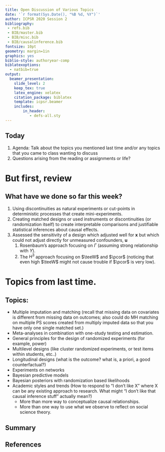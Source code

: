 ```yaml
---
title: Open Discussion of Various Topics
date: '`r format(Sys.Date(), "%B %d, %Y")`'
author: ICPSR 2020 Session 2
bibliography:
 - refs.bib
 - BIB/master.bib
 - BIB/misc.bib
 - BIB/causalinference.bib
fontsize: 10pt
geometry: margin=1in
graphics: yes
biblio-style: authoryear-comp
biblatexoptions:
  - natbib=true
output:
  beamer_presentation:
    slide_level: 2
    keep_tex: true
    latex_engine: xelatex
    citation_package: biblatex
    template: icpsr.beamer
    includes:
        in_header:
           - defs-all.sty
---
```


## Today


  1. Agenda: Talk about the topics you mentioned last time and/or any topics
     that you came to class wanting to discuss
  2. Questions arising from the reading or assignments or life?

# But first, review

## What have we done so far this week?

 1. Using discontinuities as natural experiments or cut-points in
    deterministic processes that create mini-experiments.
 2. Creating matched designs or used instruments or discontinuities (or
    randomization itself) to create interpretable comparisons and justifiable
    statistical inferences about causal effects.
 3. Assessed the sensitivity of a design which adjusted well for
    $\bm{x}$ but which could not adjust directly for unmeasured confounders, $\bm{u}$
    1. Rosenbaum's approach focusing on $\Gamma$ (assuming strong relationship with $Y$).
    2. The $H^3$ approach focusing on $\teeW$ and $\pcor$ (noticing that even
    high $\teeW$ might not cause trouble if $\pcor$ is very low).

\begin{center}
\includegraphics[width=.6\textwidth]{xyzudiagram.pdf}
\end{center}

# Topics from last time.

## Topics:

 - Multiple imputation and matching (recall that missing data on covariates is
   different from missing data on outcomes; also could do MH matching on
   multiple PS scores created from multiply imputed data so that you have only
   one single matched set.)
 - Meta-analyses in combination with one-study testing and estimation.
 - General principles for the design of randomized experiments (for example,
   power)
 - Multilevel designs (like cluster randomized experiments, or test items
   within students, etc..)
 - Longitudinal designs (what is the outcome? what is, a priori, a good
   counterfactual?)
 - Experiments on networks
 - Bayesian predictive models
 - Bayesian posteriors with randomization based likelihoods
 - Academic styles and trends (How to respond to "I don't like X" where X can
   be any existing approach to research. What might "I don't like that causal
   inference stuff" actually mean?)
   - More than more way to conceptualize causal relationships.
   - More than one way to use what we observe to reflect on social science
     theory. 


## Summary


## References
